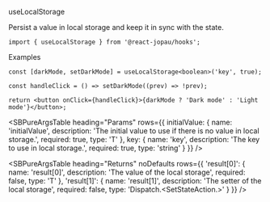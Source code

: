 
<SBTitle>useLocalStorage</SBTitle>

<SBDescription>Persist a value in local storage and keep it in sync with the state.</SBDescription>

```tsx dark
import { useLocalStorage } from '@react-jopau/hooks';
```

<SBSubTitle>Examples</SBSubTitle>

```tsx dark
const [darkMode, setDarkMode] = useLocalStorage<boolean>('key', true);

const handleClick = () => setDarkMode((prev) => !prev);

return <button onClick={handleClick}>{darkMode ? 'Dark mode' : 'Light mode'}</button>;
```

<SBPureArgsTable
  heading="Params"
  rows={{
    initialValue: {
      name: 'initialValue',
      description: 'The initial value to use if there is no value in local storage.',
      required: true,
      type: 'T'
    },
    key: {
      name: 'key',
      description: 'The key to use in local storage.',
      required: true,
      type: 'string'
    }
  }}
/>

<SBPureArgsTable
  heading="Returns"
  noDefaults
  rows={{
    'result[0]': {
      name: 'result[0]',
      description: 'The value of the local storage',
      required: false,
      type: 'T'
    },
    'result[1]': {
      name: 'result[1]',
      description: 'The setter of the local storage',
      required: false,
      type: 'Dispatch.<SetStateAction.<T>>'
    }
  }}
/>
